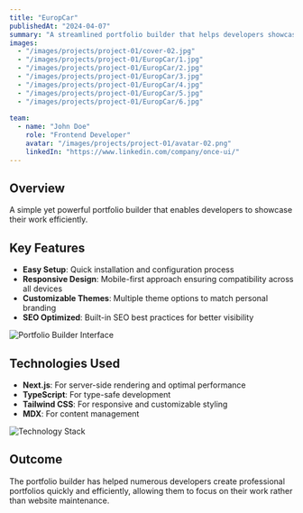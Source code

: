 ```yaml
---
title: "EuropCar"
publishedAt: "2024-04-07"
summary: "A streamlined portfolio builder that helps developers showcase their work with minimal setup."
images:
  - "/images/projects/project-01/cover-02.jpg"
  - "/images/projects/project-01/EuropCar/1.jpg"
  - "/images/projects/project-01/EuropCar/2.jpg"
  - "/images/projects/project-01/EuropCar/3.jpg"
  - "/images/projects/project-01/EuropCar/4.jpg"
  - "/images/projects/project-01/EuropCar/5.jpg"
  - "/images/projects/project-01/EuropCar/6.jpg"
  
team:
  - name: "John Doe"
    role: "Frontend Developer"
    avatar: "/images/projects/project-01/avatar-02.png"
    linkedIn: "https://www.linkedin.com/company/once-ui/"
---
```


## Overview

A simple yet powerful portfolio builder that enables developers to showcase their work efficiently.

## Key Features

- **Easy Setup**: Quick installation and configuration process
- **Responsive Design**: Mobile-first approach ensuring compatibility across all devices
- **Customizable Themes**: Multiple theme options to match personal branding
- **SEO Optimized**: Built-in SEO best practices for better visibility

<img
  src="/images/projects/project-01/cover-03.jpg"
  alt="Portfolio Builder Interface"
  aspectRatio="16 / 9"
  radius="m"
/>

## Technologies Used

- **Next.js**: For server-side rendering and optimal performance
- **TypeScript**: For type-safe development
- **Tailwind CSS**: For responsive and customizable styling
- **MDX**: For content management

<img
  src="/images/projects/project-01/cover-04.jpg"
  alt="Technology Stack"
  aspectRatio="16 / 9"
  radius="m"
/>

## Outcome

The portfolio builder has helped numerous developers create professional portfolios quickly and efficiently, allowing them to focus on their work rather than website maintenance.